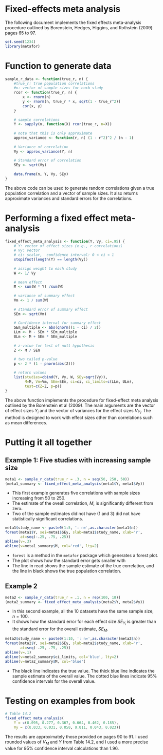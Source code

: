 # Fixed-effects meta analysis

The following document implements the fixed effects meta-analysis procedure outlined by Borenstein, Hedges, Higgins, and Rothstein (2009) pages 65 to 97.

```r
set.seed(1234)
library(metafor)
```


# Function to generate data
```r
sample_r_data <- function(true_r, n) {
    #true_r: true population correlations
    #n: vector of sample sizes for each study    
    rcor <- function(true_r, n) {
        x <- rnorm(n)
        y <- rnorm(n, true_r * x, sqrt(1 - true_r^2))
        cor(x, y)
    }
    
    # sample correlations
    Y <- sapply(n, function(X) rcor(true_r, n=X))
    
    # note that this is only approximate
    approx_variance <- function(r, n) (1 - r^2)^2 / (n - 1)
    
    # Variance of correlation 
    Vy <- approx_variance(Y, n)
    
    # Standard error of correlation
    SEy <- sqrt(Vy)
    
    data.frame(n, Y, Vy, SEy)
}
```

The above code can be used to generate random correlations given a true population correlation and a vector of sample sizes. It also returns approximate variances and standard errors for the correlations.


# Performing a fixed effect meta-analysis
```r
fixed_effect_meta_analysis <- function(Y, Vy, ci=.95) {
    # Y: vector of effect sizes (e.g., r correlations)
    # Vy: vector 
    # ci: scalar,  confidence interval: 0 < ci < 1
    stopifnot(length(Y) == length(Vy))
    
    # assign weight to each study
    W <- 1/ Vy
    
    # mean effect
    M <- sum(W * Y) /sum(W)
    
    # variance of summary effect
    Vm <- 1 / sum(W)
    
    # standard error of summary effect
    SEm <- sqrt(Vm)
    
    # Confidence interval for summary effect
    SEm_multiple <- abs(qnorm((1 - ci) / 2))
    LLm <- M - SEm * SEm_multiple
    ULm <- M + SEm * SEm_multiple
    
    # z-value for test of null hypothesis
    Z <- M / SEm
    
    # two tailed p-value
    p <- 2 * (1 - pnorm(abs(Z)))

    # return values
    list(studies=cbind(Y, Vy, W, SEy=sqrt(Vy)),
         M=M, Vm=Vm, SEm=SEm, ci=ci, ci_limits=c(LLm, ULm),
         test=c(Z=Z, p=p))
}
```

The above function implements the procedure for fixed-effect meta analysis outlined by the Borenstein et al (2009).  The main arguments are the vector of effect sizes $Y_i$ and the vector of variances for the effect sizes $V_{Y_{i}}$. The method is designed to work with effect sizes other than correlations such as mean differences. 


# Putting it all together
## Example 1: Five studies with increasing sample size
```r
meta1 <- sample_r_data(true_r = .3, n = seq(50, 250, 50))
(meta1_summary <- fixed_effect_meta_analysis(meta1$Y, meta1$Vy))
```

* This first example generates five correlations with sample sizes increasing from 50 to 250.
* The estimate of the oveall correlation, $M$, is significantly different from zero.
* Two of the sample estimates did not have (1 and 3) did not have statistically significant correlations.


```r
meta1$study_name <- paste0(1:5, ': n=',as.character(meta1$n))
forest(meta1$Y, sei=meta1$SEy, slab=meta1$study_name, xlab='r',
       at=seq(-.25, .75, .25))
abline(v=.3)
abline(v=meta1_summary$M, col='red', lty=2)
```

* `forest` is a method in the `metafor` package which generates a forest plot.
* The plot shows how the standard error gets smaller with 
* The line in read shows the sample estimate of the true correlation, and the line in black shows the true population correlation.

## Example 2 
```r
meta2 <- sample_r_data(true_r = .1, n = rep(100, 10))
(meta2_summary <- fixed_effect_meta_analysis(meta2$Y, meta2$Vy))
```

* In this second example, all the 10 datasets have the same sample size, $n=100$.
* It shows how the standard error for each effect size $SE_{Y_i}$ is greater than the standard error for the overall estimate, $SE_M$.


```r
meta2$study_name <- paste0(1:10, ': n=',as.character(meta2$n))
forest(meta2$Y, sei=meta2$SEy, slab=meta2$study_name, xlab='r',
       at=seq(-.25, .75, .25))
abline(v=.1)
abline(v=meta2_summary$ci_limits, col='blue', lty=2)
abline(v=meta2_summary$M, col='blue')
```

* The black line indicates the true value. The thick blue line indicates the sample estimate of the overall value. The dotted blue lines indicate 95% confidence intervals for the overall value.

# Testing on examples from book
```r
# Table 14.2
fixed_effect_meta_analysis(
    Y = c(0.095, 0.277, 0.367, 0.664, 0.462, 0.185),
    Vy = c(0.033, 0.031, 0.050, 0.011, 0.043, 0.023))
```

The results are approximately those provided on pages 90 to 91. 
I used rounded values of $V_M$ and $Y$ from Table 14.2, and I used a more precise value for 95% confidence interval calculations than 1.96.

